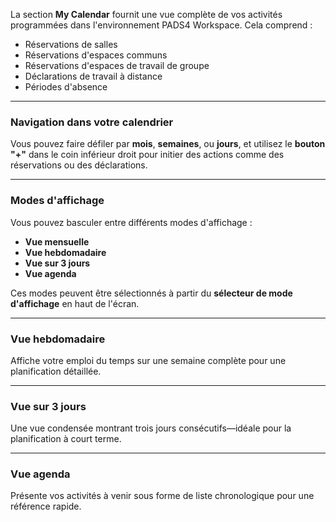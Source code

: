 La section **My Calendar** fournit une vue complète de vos activités programmées dans l'environnement PADS4 Workspace. Cela comprend :

* Réservations de salles
* Réservations d'espaces communs
* Réservations d'espaces de travail de groupe
* Déclarations de travail à distance
* Périodes d'absence

***

### **Navigation dans votre calendrier**

Vous pouvez faire défiler par **mois**, **semaines**, ou **jours**, et utilisez le **bouton "+"** dans le coin inférieur droit pour initier des actions comme des réservations ou des déclarations.

***

### **Modes d'affichage**

Vous pouvez basculer entre différents modes d'affichage :

* **Vue mensuelle**
* **Vue hebdomadaire**
* **Vue sur 3 jours**
* **Vue agenda**

Ces modes peuvent être sélectionnés à partir du **sélecteur de mode d'affichage** en haut de l'écran.

***

### **Vue hebdomadaire**

Affiche votre emploi du temps sur une semaine complète pour une planification détaillée.

***

### **Vue sur 3 jours**

Une vue condensée montrant trois jours consécutifs—idéale pour la planification à court terme.

***

### **Vue agenda**

Présente vos activités à venir sous forme de liste chronologique pour une référence rapide.
